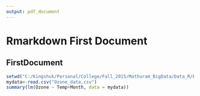 ```yaml
---
output: pdf_document
---
```


# Rmarkdown First Document
## FirstDocument

```r
setwd("C:/Kingshuk/Personal/College/Fall_2015/Mathuram_BigData/Data_R/Big_Data")
mydata<-read.csv("Ozone_data.csv")
summary(lm(Ozone ~ Temp+Month, data = mydata))
```
